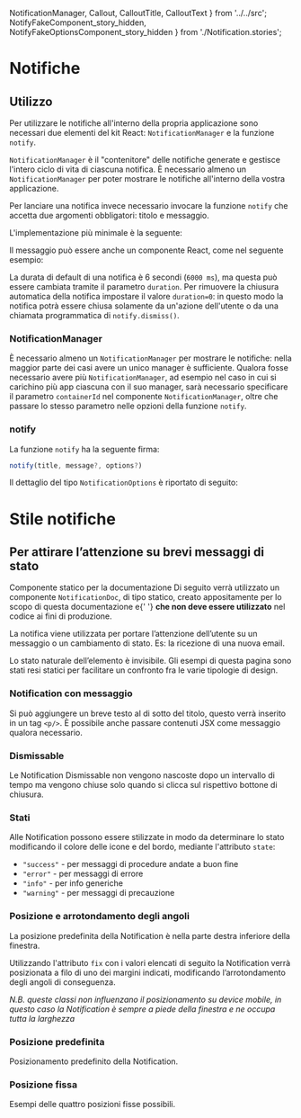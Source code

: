  NotificationManager,
  Callout,
  CalloutTitle,
  CalloutText
} from '../../src';
  NotifyFakeComponent_story_hidden,
  NotifyFakeOptionsComponent_story_hidden
} from './Notification.stories';

<Meta title='Documentazione/Componenti/Notifiche' />

# Notifiche

## Utilizzo

Per utilizzare le notifiche all'interno della propria applicazione sono necessari due elementi del kit React: `NotificationManager` e la funzione `notify`.

`NotificationManager` è il "contenitore" delle notifiche generate e gestisce l'intero ciclo di vita di ciascuna notifica. È necessario almeno un `NotificationManager` per poter mostrare le notifiche all'interno della vostra applicazione.

Per lanciare una notifica invece necessario invocare la funzione `notify` che accetta due argomenti obbligatori: titolo e messaggio.

L'implementazione più minimale è la seguente:

<Canvas>
  <Story id='componenti-notification--esempio-interattivo-story-hidden' />
</Canvas>

Il messaggio può essere anche un componente React, come nel seguente esempio:

<Canvas>
  <Story id='componenti-notification--esempio-interattivo-advanced-story-hidden' />
</Canvas>

La durata di default di una notifica è 6 secondi (`6000 ms`), ma questa può essere cambiata tramite il parametro `duration`. Per rimuovere la chiusura automatica della notifica impostare il valore `duration=0`: in questo modo la notifica potrà essere chiusa solamente da un'azione dell'utente o da una chiamata programmatica di `notify.dismiss()`.

### NotificationManager

È necessario almeno un `NotificationManager` per mostrare le notifiche: nella maggior parte dei casi avere un unico manager è sufficiente.
Qualora fosse necessario avere più `NotificationManager`, ad esempio nel caso in cui si carichino più app ciascuna con il suo manager, sarà necessario specificare il parametro `containerId` nel componente `NotificationManager`, oltre che passare lo stesso parametro nelle opzioni della funzione `notify`.

<ArgsTable of={NotificationManager} />

### notify

La funzione `notify` ha la seguente firma:

```typescript
notify(title, message?, options?)
```

<ArgsTable of={NotifyFakeComponent_story_hidden} />

Il dettaglio del tipo `NotificationOptions` è riportato di seguito:

<ArgsTable of={NotifyFakeOptionsComponent_story_hidden} />

# Stile notifiche

## Per attirare l’attenzione su brevi messaggi di stato

<div className='docs'>
  <Callout color='warning'>
    <CalloutTitle>
      <span className='text'>Componente statico per la documentazione</span>
    </CalloutTitle>
    <CalloutText>
      Di seguito verrà utilizzato un componente <Code>NotificationDoc</Code>, di
      tipo statico, creato appositamente per lo scopo di questa documentazione e{' '}
      <strong>che non deve essere utilizzato</strong> nel codice ai fini di
      produzione.
    </CalloutText>
  </Callout>
</div>

La notifica viene utilizzata per portare l’attenzione dell’utente su un messaggio o un cambiamento di stato. Es: la ricezione di una nuova email.

Lo stato naturale dell’elemento è invisibile. Gli esempi di questa pagina sono stati resi statici per facilitare un confronto fra le varie tipologie di design.

<Canvas>
  <Story id='componenti-notification--example' />
</Canvas>

### Notification con messaggio

Si può aggiungere un breve testo al di sotto del titolo, questo verrà inserito in un tag `<p/>`.
È possibile anche passare contenuti JSX come messaggio qualora necessario.

<Canvas>
  <Story id='componenti-notification--notification-with-message-static' />
</Canvas>

### Dismissable

Le Notification Dismissable non vengono nascoste dopo un intervallo di tempo ma vengono chiuse solo quando si clicca sul rispettivo bottone di chiusura.

<Canvas>
  <Story id='componenti-notification--dismissable' />
</Canvas>

### Stati

Alle Notification possono essere stilizzate in modo da determinare lo stato modificando il colore delle icone e del bordo, mediante l'attributo `state`:

- `"success"` - per messaggi di procedure andate a buon fine
- `"error"` - per messaggi di errore
- `"info"` - per info generiche
- `"warning"` - per messaggi di precauzione

<Canvas>
  <Story id='componenti-notification--states' />
</Canvas>

### Posizione e arrotondamento degli angoli

La posizione predefinita della Notification è nella parte destra inferiore della finestra.

Utilizzando l'attributo `fix` con i valori elencati di seguito la Notification verrà posizionata a filo di uno dei margini indicati, modificando l’arrotondamento degli angoli di conseguenza.

_N.B. queste classi non influenzano il posizionamento su device mobile, in questo caso la Notification è sempre a piede della finestra e ne occupa tutta la larghezza_

<Canvas>
  <Story id='componenti-notification--rounding-of-corners' />
</Canvas>

### Posizione predefinita

Posizionamento predefinito della Notification.

<Canvas>
  <Story id='componenti-notification--default-location' />
</Canvas>

### Posizione fissa

Esempi delle quattro posizioni fisse possibili.

<Canvas>
  <Story id='componenti-notification--fixed-positions' />
</Canvas>

